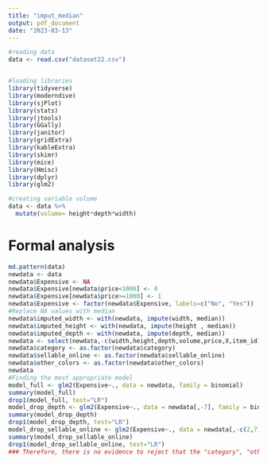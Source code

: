 ---
title: "imput_median"
output: pdf_document
date: "2023-03-13"
---

```{r, echo=FALSE, warning=FALSE, message=FALSE}
#reading data
data <- read.csv("dataset22.csv")


#loading libraries
library(tidyverse)
library(moderndive)
library(sjPlot)
library(stats)
library(jtools)
library(GGally)
library(janitor)
library(gridExtra)
library(kableExtra)
library(skimr)
library(mice)
library(Hmisc) 
library(dplyr)
library(glm2)

#creating variable volume
data <- data %>%
  mutate(volume= height*depth*width)
```

# Formal analysis {#sec:fda}

```{r cars}
md.pattern(data)
newdata <- data
newdata$Expensive <- NA
newdata$Expensive[newdata$price<1000] <- 0
newdata$Expensive[newdata$price>=1000] <- 1
newdata$Expensive <- factor(newdata$Expensive, labels=c("No", "Yes"))
#Replace NA values with median
newdata$imputed_width <- with(newdata, impute(width, median))
newdata$imputed_height <- with(newdata, impute(height , median))
newdata$imputed_depth <- with(newdata, impute(depth, median))
newdata <- select(newdata,-c(width,height,depth,volume,price,X,item_id))
newdata$category <- as.factor(newdata$category)
newdata$sellable_online <- as.factor(newdata$sellable_online)
newdata$other_colors <- as.factor(newdata$other_colors)
newdata
#Finding the most appropriate model
model_full <- glm2(Expensive~., data = newdata, family = binomial)
summary(model_full)
drop1(model_full, test="LR")
model_drop_depth <- glm2(Expensive~., data = newdata[,-7], family = binomial)
summary(model_drop_depth)
drop1(model_drop_depth, test="LR")
model_drop_sellable_online <- glm2(Expensive~., data = newdata[,-c(2,7)], family = binomial)
summary(model_drop_sellable_online)
drop1(model_drop_sellable_online, test="LR")
### Therefore, there is no evidence to reject that the "category", "other_colors", "height" and "width" of the furniture have no influence for whether this furniture cost more than 1000.
```



